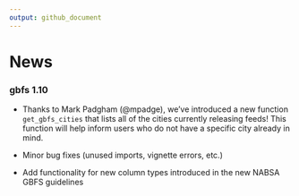 ```yaml
---
output: github_document
---
```


# News

### gbfs 1.10

* Thanks to Mark Padgham (@mpadge), we've introduced a new function `get_gbfs_cities` that lists all of the cities currently releasing feeds! This function will help inform users who do not have a specific city already in mind.  
* Minor bug fixes (unused imports, vignette errors, etc.)

* Add functionality for new column types introduced in the new NABSA GBFS guidelines